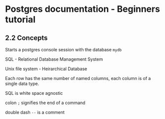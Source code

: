 Postgres documentation - Beginners tutorial
===========================================

2.2 Concepts
------------

Starts a postgres console session with the database `mydb` 

SQL - Relational Database Management System

Unix file system - Heirarchical Database

Each row has the same number of named columns, each column is of a single data type.

SQL is white space agnostic

colon `;` signifies the end of a command

double dash `--` is a comment

